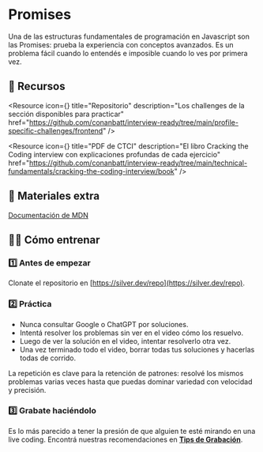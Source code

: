 

# Promises

Una de las estructuras fundamentales de programación en Javascript son las Promises: prueba la experiencia con conceptos avanzados. Es un problema fácil cuando lo entendés e imposible cuando lo ves por primera vez.

<IREmbed src="https://www.youtube.com/embed/NGVffGR2Ocg?si=ymgM5ZFME83jBLNF"/>

## 🔗 Recursos

<Resource
icon={<LinkIcon className="color-4"/>}
title="Repositorio"
description="Los challenges de la sección disponibles para practicar"
href="https://github.com/conanbatt/interview-ready/tree/main/profile-specific-challenges/frontend"
/>

<Resource
icon={<FilesIcon className="color-2"/>}
title="PDF de CTCI"
description="El libro Cracking the Coding interview con explicaciones profundas de cada ejercicio"
href="https://github.com/conanbatt/interview-ready/tree/main/technical-fundamentals/cracking-the-coding-interview/book"
/>

## 📰 Materiales extra

[Documentación de MDN](https://developer.mozilla.org/en-US/docs/Web/JavaScript/Reference/Global_Objects/Promise)

## 🏋🏻 Cómo entrenar

### 1️⃣ Antes de empezar

Clonate el repositorio en [https://silver.dev/repo](https://silver.dev/repo).

### 2️⃣ Práctica

- Nunca consultar Google o ChatGPT por soluciones.
- Intentá resolver los problemas sin ver en el video cómo los resuelvo.
- Luego de ver la solución en el video, intentar resolverlo otra vez.
- Una vez terminado todo el video, borrar todas tus soluciones y hacerlas todas de corrido.

La repetición es clave para la retención de patrones: resolvé los mismos problemas varias veces hasta que puedas dominar variedad con velocidad y precisión.

### 3️⃣ Grabate haciéndolo

Es lo más parecido a tener la presión de que alguien te esté mirando en una live coding. Encontrá nuestras recomendaciones en [**Tips de Grabación**](https://docs.silver.dev/interview-ready/technical-fundamentals/ctci/tips-de-grabacion).
